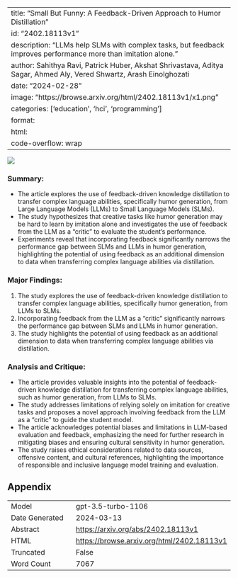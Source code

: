 
---
title: "Small But Funny: A Feedback-Driven Approach to Humor Distillation"
id: "2402.18113v1"
description: "LLMs help SLMs with complex tasks, but feedback improves performance more than imitation alone."
author: Sahithya Ravi, Patrick Huber, Akshat Shrivastava, Aditya Sagar, Ahmed Aly, Vered Shwartz, Arash Einolghozati
date: "2024-02-28"
image: "https://browse.arxiv.org/html/2402.18113v1/x1.png"
categories: ['education', 'hci', 'programming']
format:
  html:
    code-overflow: wrap
---

![](https://browse.arxiv.org/html/2402.18113v1/x1.png)

### Summary:
- The article explores the use of feedback-driven knowledge distillation to transfer complex language abilities, specifically humor generation, from Large Language Models (LLMs) to Small Language Models (SLMs).
- The study hypothesizes that creative tasks like humor generation may be hard to learn by imitation alone and investigates the use of feedback from the LLM as a "critic" to evaluate the student's performance.
- Experiments reveal that incorporating feedback significantly narrows the performance gap between SLMs and LLMs in humor generation, highlighting the potential of using feedback as an additional dimension to data when transferring complex language abilities via distillation.

### Major Findings:
1. The study explores the use of feedback-driven knowledge distillation to transfer complex language abilities, specifically humor generation, from LLMs to SLMs.
2. Incorporating feedback from the LLM as a "critic" significantly narrows the performance gap between SLMs and LLMs in humor generation.
3. The study highlights the potential of using feedback as an additional dimension to data when transferring complex language abilities via distillation.

### Analysis and Critique:
- The article provides valuable insights into the potential of feedback-driven knowledge distillation for transferring complex language abilities, such as humor generation, from LLMs to SLMs.
- The study addresses limitations of relying solely on imitation for creative tasks and proposes a novel approach involving feedback from the LLM as a "critic" to guide the student model.
- The article acknowledges potential biases and limitations in LLM-based evaluation and feedback, emphasizing the need for further research in mitigating biases and ensuring cultural sensitivity in humor generation.
- The study raises ethical considerations related to data sources, offensive content, and cultural references, highlighting the importance of responsible and inclusive language model training and evaluation.

## Appendix

|          |          |
|----------|----------|
| Model     | gpt-3.5-turbo-1106       |
| Date Generated     | 2024-03-13       |
| Abstract | [https://arxiv.org/abs/2402.18113v1](https://arxiv.org/abs/2402.18113v1)        |
| HTML     | [https://browse.arxiv.org/html/2402.18113v1](https://browse.arxiv.org/html/2402.18113v1)       |
| Truncated       | False       |
| Word Count       | 7067       |